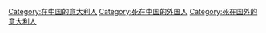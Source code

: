 [[Category:在中国的意大利人|Category:在中国的意大利人]]
[[Category:死在中国的外国人|Category:死在中国的外国人]]
[[Category:死在国外的意大利人|Category:死在国外的意大利人]]